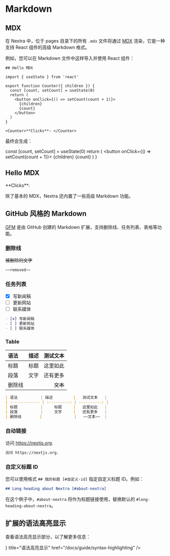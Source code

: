 # Markdown

## MDX

在 Nextra 中，位于 pages 目录下的所有 `.mdx` 文件将通过 [MDX](https://mdxjs.com/about) 渲染，它是一种支持 React 组件的高级 Markdown 格式。

例如，您可以在 Markdown 文件中这样导入并使用 React 组件：

```mdx filename="Markdown"
## Hello MDX

import { useState } from 'react'

export function Counter({ children }) {
  const [count, setCount] = useState(0)
  return (
    <button onClick={() => setCount(count + 1)}>
      {children}
      {count}
    </button>
  )
}

<Counter>**Clicks**: </Counter>
```

最终会生成：


  const [count, setCount] = useState(0)
  return (
    <button onClick={() => setCount(count + 1)}>
      {children}
      {count}
    </button>
  )
}

<div className="mt-6 rounded-xl border border-gray-200 p-4 dark:border-gray-900">
  <Shadow mode="open">
    <h2>Hello MDX</h2>
    <Counter>**Clicks**: </Counter>
  </Shadow>
</div>

除了基本的 MDX，Nextra 还内置了一些高级 Markdown 功能。

## GitHub 风格的 Markdown

[GFM](https://github.github.com/gfm) 是由 GitHub 创建的 Markdown 扩展，支持删除线、任务列表、表格等功能。

### 删除线

~~被删除的文字~~

```md filename="Markdown"
~~removed~~
```

### 任务列表

- [x] 写新闻稿
- [ ] 更新网站
- [ ] 联系媒体

```md filename="Markdown"
- [x] 写新闻稿
- [ ] 更新网站
- [ ] 联系媒体
```

### Table

| 语法        | 描述 |   测试文本 |
| :------------ | :---------: | ----------: |
| 标题        |    标题    | 这里如此 |
| 段落     |    文字     |    还有更多 |
| 删除线 |             |    ~~文本~~ |

```md filename="Markdown"
| 语法          | 描述         |   测试文本   |
| :------------ | :---------: | ----------: |
| 标题          |     标题     |   这里如此   |
| 段落          |     文字     |   还有更多   |
| 删除线        |              |   ~~文本~~  |
```

### 自动链接

访问 https://nextjs.org.

```md
访问 https://nextjs.org.
```

### 自定义标题 ID

您可以使用格式 `## 我的标题 [#自定义-id]` 指定自定义标题 ID。例如：



```md filename="Markdown"
## Long heading about Nextra [#about-nextra]
```

在这个例子中，`#about-nextra` 将作为标题链接使用，替换默认的 `#long-heading-about-nextra`。

## 扩展的语法高亮显示


查看语法高亮显示部分，以了解更多信息：

<Cards>
  <Card
    icon={<StarsIcon />}
    title="语法高亮显示"
    href="/docs/guide/syntax-highlighting"
  />
</Cards>
